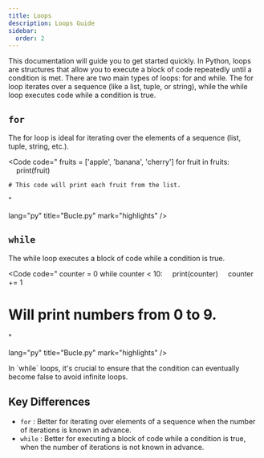 ```yaml
---
title: Loops
description: Loops Guide
sidebar:
  order: 2
---
```



This documentation will guide you to get started quickly. In Python, loops are structures that allow you to execute a block of code repeatedly until a condition is met. There are two main types of loops: for and while. The for loop iterates over a sequence (like a list, tuple, or string), while the while loop executes code while a condition is true.

## `for`

The for loop is ideal for iterating over the elements of a sequence (list, tuple, string, etc.).

<Code 
code="
    fruits = ['apple', 'banana', 'cherry']
    for fruit in fruits:
&nbsp;&nbsp;&nbsp;&nbsp;print(fruit)

    # This code will print each fruit from the list. 
"
       
lang="py" 
title="Bucle.py" 
mark="highlights" />

## `while`

The while loop executes a block of code while a condition is true.

<Code 
code="
counter = 0
while counter < 10:
&nbsp;&nbsp;&nbsp;&nbsp;print(counter)
&nbsp;&nbsp;&nbsp;&nbsp;counter += 1

# Will print numbers from 0 to 9.
" 
       
lang="py" 
title="Bucle.py" 
mark="highlights" />

<Aside type="caution">
In `while` loops, it's crucial to ensure that the condition can eventually become false to avoid infinite loops.
</Aside>

## Key Differences

- `for` : Better for iterating over elements of a sequence when the number of iterations is known in advance.
- `while` : Better for executing a block of code while a condition is true, when the number of iterations is not known in advance.
